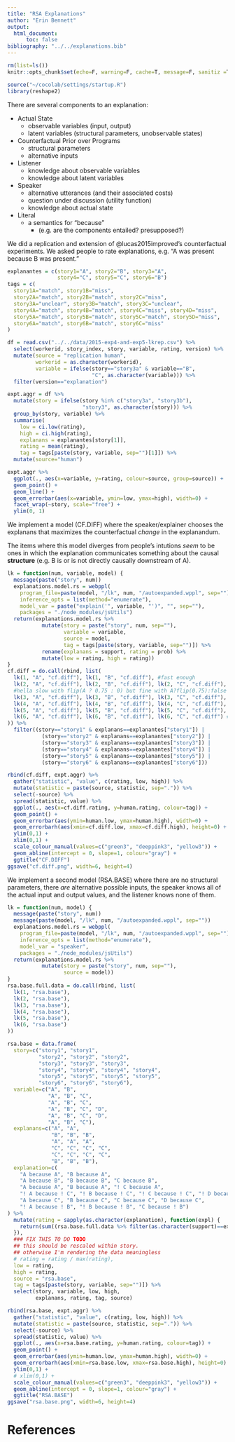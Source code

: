 ```yaml
---
title: "RSA Explanations"
author: "Erin Bennett"
output: 
  html_document:
      toc: false
bibliography: "../../explanations.bib"
---
```


```r
rm(list=ls())
knitr::opts_chunk$set(echo=F, warning=F, cache=T, message=F, sanitiz =T, fig.width = 5, fig.height = 3)
```

```r
source("~/cocolab/settings/startup.R")
library(reshape2)
```

There are several components to an explanation:

* Actual State
    * observable variables (input, output)
    * latent variables (structural parameters, unobservable states)
* Counterfactual Prior over Programs
    * structural parameters
    * alternative inputs
* Listener
    * knowledge about observable variables
    * knowledge about latent variables
* Speaker
    * alternative utterances (and their associated costs)
    * question under discussion (utility function)
    * knowledge about actual state
* Literal
    * a semantics for "because"
        * (e.g. are the components entailed? presupposed?)
    
We did a replication and extension of @lucas2015improved's counterfactual experiments. We asked people to rate explanations, e.g. "A was present because B was present."

```r
explanantes = c(story1="A", story2="B", story3="A",
                story4="C", story5="C", story6="B")
tags = c(
  story1A="match", story1B="miss",
  story2A="match", story2B="match", story2C="miss",
  story3A="unclear", story3B="match", story3C="unclear",
  story4A="match", story4B="match", story4C="miss", story4D="miss",
  story5A="match", story5B="match", story5C="match", story5D="miss",
  story6A="match", story6B="match", story6C="miss"
)

df = read.csv("../../data/2015-exp4-and-exp5-lkrep.csv") %>%
  select(workerid, story_index, story, variable, rating, version) %>%
  mutate(source = "replication human",
         workerid = as.character(workerid),
         variable = ifelse(story=="story3a" & variable=="B",
                           "C", as.character(variable))) %>%
  filter(version=="explanation")

expt.aggr = df %>%
  mutate(story = ifelse(story %in% c("story3a", "story3b"),
                        "story3", as.character(story))) %>%
  group_by(story, variable) %>%
  summarise(
    low = ci.low(rating),
    high = ci.high(rating),
    explanans = explanantes[story[1]],
    rating = mean(rating),
    tag = tags[paste(story, variable, sep="")[1]]) %>%
  mutate(source="human")
```

```r
expt.aggr %>%
  ggplot(., aes(x=variable, y=rating, colour=source, group=source)) +
  geom_point() +
  geom_line() +
  geom_errorbar(aes(x=variable, ymin=low, ymax=high), width=0) +
  facet_wrap(~story, scale="free") +
  ylim(0, 1)
```

We implement a model (CF.DIFF) where the speaker/explainer chooses the explanans that maximizes the counterfactual *change* in the explanandum.

The items where this model diverges from people's intutions *seem* to be ones in which the explanation communicates something about the causal **structure** (e.g. B is or is not directly causally downstream of A).

```r
lk = function(num, variable, model) {
  message(paste("story", num))
  explanations.model.rs = webppl(
    program_file=paste(model, "/lk", num, "/autoexpanded.wppl", sep=""),
    inference_opts = list(method="enumerate"),
    model_var = paste("explain('", variable, "')", "", sep=""),
    packages = "./node_modules/jsUtils")
  return(explanations.model.rs %>%
           mutate(story = paste("story", num, sep=""),
                  variable = variable,
                  source = model,
                  tag = tags[paste(story, variable, sep="")]) %>%
           rename(explanans = support, rating = prob) %>%
           mutate(low = rating, high = rating))
}
cf.diff = do.call(rbind, list(
  lk(1, "A", "cf.diff"), lk(1, "B", "cf.diff"), #fast enough
  lk(2, "A", "cf.diff"), lk(2, "B", "cf.diff"), lk(2, "C", "cf.diff"),
  #hella slow with flip(A ? 0.75 : 0) but fine with A?flip(0.75):false
  lk(3, "A", "cf.diff"), lk(3, "B", "cf.diff"), lk(3, "C", "cf.diff"),  #fast enough
  lk(4, "A", "cf.diff"), lk(4, "B", "cf.diff"), lk(4, "C", "cf.diff"), lk(4, "D", "cf.diff"),  #fast enough
  lk(5, "A", "cf.diff"), lk(5, "B", "cf.diff"), lk(5, "C", "cf.diff"), lk(5, "D", "cf.diff"),  #fast enough
  lk(6, "A", "cf.diff"), lk(6, "B", "cf.diff"), lk(6, "C", "cf.diff") #dunno
)) %>% 
  filter((story=="story1" & explanans==explanantes["story1"]) |
           (story=="story2" & explanans==explanantes["story2"]) |
           (story=="story3" & explanans==explanantes["story3"]) |
           (story=="story4" & explanans==explanantes["story4"]) |
           (story=="story5" & explanans==explanantes["story5"]) |
           (story=="story6" & explanans==explanantes["story6"]))
```

```r
rbind(cf.diff, expt.aggr) %>%
  gather("statistic", "value", c(rating, low, high)) %>%
  mutate(statistic = paste(source, statistic, sep=".")) %>%
  select(-source) %>%
  spread(statistic, value) %>%
  ggplot(., aes(x=cf.diff.rating, y=human.rating, colour=tag)) +
  geom_point() +
  geom_errorbar(aes(ymin=human.low, ymax=human.high), width=0) +
  geom_errorbarh(aes(xmin=cf.diff.low, xmax=cf.diff.high), height=0) +
  ylim(0,1) +
  xlim(0,1) +
  scale_colour_manual(values=c("green3", "deeppink3", "yellow3")) +
  geom_abline(intercept = 0, slope=1, colour="gray") +
  ggtitle("CF.DIFF")
ggsave("cf.diff.png", width=6, height=4)
```

We implement a second model (RSA.BASE) where there are no structural parameters, there *are* alternative possible inputs, the speaker knows all of the actual input and output values, and the listener knows none of them.
  

```r
lk = function(num, model) {
  message(paste("story", num))
  message(paste(model, "/lk", num, "/autoexpanded.wppl", sep=""))
  explanations.model.rs = webppl(
    program_file=paste(model, "/lk", num, "/autoexpanded.wppl", sep=""),
    inference_opts = list(method="enumerate"),
    model_var = "speaker",
    packages = "./node_modules/jsUtils")
  return(explanations.model.rs %>%
           mutate(story = paste("story", num, sep=""),
                  source = model))
}
rsa.base.full.data = do.call(rbind, list(
  lk(1, "rsa.base"),
  lk(2, "rsa.base"),
  lk(3, "rsa.base"),
  lk(4, "rsa.base"),
  lk(5, "rsa.base"),
  lk(6, "rsa.base")
))
```

```r
rsa.base = data.frame(
  story=c("story1", "story1",
          "story2", "story2", "story2",
          "story3", "story3", "story3",
          "story4", "story4", "story4", "story4",
          "story5", "story5", "story5", "story5",
          "story6", "story6", "story6"),
  variable=c("A", "B",
             "A", "B", "C",
             "A", "B", "C",
             "A", "B", "C", "D",
             "A", "B", "C", "D",
             "A", "B", "C"),
  explanans=c("A", "A",
              "B", "B", "B",
              "A", "A", "A",
              "C", "C", "C", "C",
              "C", "C", "C", "C",
              "B", "B", "B"),
  explanation=c(
    "A because A", "B because A",
    "A because B", "B because B", "C because B",
    "A because A", "B because A", "! C because A",
    "! A because ! C", "! B because ! C", "! C because ! C", "! D because ! C",
    "A because C", "B because C", "C because C", "D because C",
    "! A because ! B", "! B because ! B", "C because ! B")
) %>%
  mutate(rating = sapply(as.character(explanation), function(expl) {
    return(sum((rsa.base.full.data %>% filter(as.character(support)==expl))$prob))
  }),
  ### FIX THIS TO DO TODO
  ## this should be rescaled within story.
  ## otherwise I'm rendering the data meaningless
  # rating = rating / max(rating),
  low = rating,
  high = rating,
  source = "rsa.base",
  tag = tags[paste(story, variable, sep="")]) %>%
  select(story, variable, low, high,
         explanans, rating, tag, source)
```

```r
rbind(rsa.base, expt.aggr) %>%
  gather("statistic", "value", c(rating, low, high)) %>%
  mutate(statistic = paste(source, statistic, sep=".")) %>%
  select(-source) %>%
  spread(statistic, value) %>%
  ggplot(., aes(x=rsa.base.rating, y=human.rating, colour=tag)) +
  geom_point() +
  geom_errorbar(aes(ymin=human.low, ymax=human.high), width=0) +
  geom_errorbarh(aes(xmin=rsa.base.low, xmax=rsa.base.high), height=0) +
  ylim(0,1) +
  # xlim(0,1) +
  scale_colour_manual(values=c("green3", "deeppink3", "yellow3")) +
  geom_abline(intercept = 0, slope=1, colour="gray") +
  ggtitle("RSA.BASE")
ggsave("rsa.base.png", width=6, height=4)
```

# References